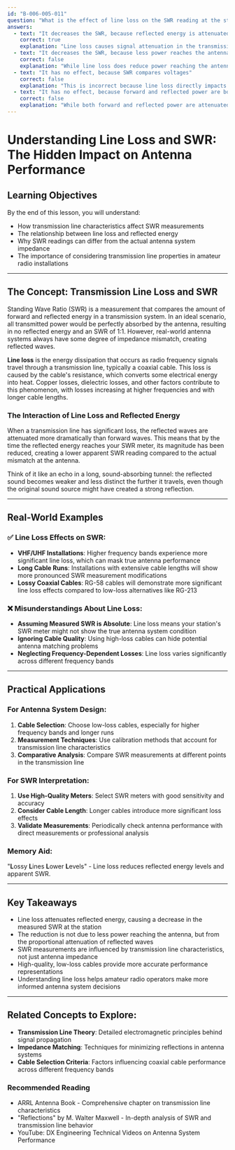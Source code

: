 ```yaml
---
id: "B-006-005-011"
question: "What is the effect of line loss on the SWR reading at the station?"
answers:
  - text: "It decreases the SWR, because reflected energy is attenuated"
    correct: true
    explanation: "Line loss causes signal attenuation in the transmission line, which reduces the magnitude of reflected waves detected by the SWR meter. As the transmission line introduces resistive losses, the strength of reflected energy diminishes, resulting in a lower apparent SWR reading compared to the actual mismatch at the antenna. This means the measured SWR at the station might not perfectly represent the true antenna system impedance."
  - text: "It decreases the SWR, because less power reaches the antenna"
    correct: false
    explanation: "While line loss does reduce power reaching the antenna, this is not the direct mechanism by which SWR is reduced. Line loss attenuates both forward and reflected waves proportionally, which affects the power transfer but not the voltage standing wave ratio calculation itself."
  - text: "It has no effect, because SWR compares voltages"
    correct: false
    explanation: "This is incorrect because line loss directly impacts the voltage measurements in the transmission line. The attenuation of reflected waves means the voltage comparison used to calculate SWR is modified by the transmission line's characteristics."
  - text: "It has no effect, because forward and reflected power are both affected"
    correct: false
    explanation: "While both forward and reflected power are attenuated, this does not mean the SWR remains unchanged. The proportional reduction of reflected energy relative to forward energy results in a lower measured SWR at the station."
---
```


# Understanding Line Loss and SWR: The Hidden Impact on Antenna Performance

## Learning Objectives
By the end of this lesson, you will understand:
- How transmission line characteristics affect SWR measurements
- The relationship between line loss and reflected energy
- Why SWR readings can differ from the actual antenna system impedance
- The importance of considering transmission line properties in amateur radio installations

---

## The Concept: Transmission Line Loss and SWR

Standing Wave Ratio (SWR) is a measurement that compares the amount of forward and reflected energy in a transmission system. In an ideal scenario, all transmitted power would be perfectly absorbed by the antenna, resulting in no reflected energy and an SWR of 1:1. However, real-world antenna systems always have some degree of impedance mismatch, creating reflected waves.

**Line loss** is the energy dissipation that occurs as radio frequency signals travel through a transmission line, typically a coaxial cable. This loss is caused by the cable's resistance, which converts some electrical energy into heat. Copper losses, dielectric losses, and other factors contribute to this phenomenon, with losses increasing at higher frequencies and with longer cable lengths.

### The Interaction of Line Loss and Reflected Energy

When a transmission line has significant loss, the reflected waves are attenuated more dramatically than forward waves. This means that by the time the reflected energy reaches your SWR meter, its magnitude has been reduced, creating a lower apparent SWR reading compared to the actual mismatch at the antenna.

Think of it like an echo in a long, sound-absorbing tunnel: the reflected sound becomes weaker and less distinct the further it travels, even though the original sound source might have created a strong reflection.

---

## Real-World Examples

### ✅ Line Loss Effects on SWR:
- **VHF/UHF Installations**: Higher frequency bands experience more significant line loss, which can mask true antenna performance
- **Long Cable Runs**: Installations with extensive cable lengths will show more pronounced SWR measurement modifications
- **Lossy Coaxial Cables**: RG-58 cables will demonstrate more significant line loss effects compared to low-loss alternatives like RG-213

### ❌ Misunderstandings About Line Loss:
- **Assuming Measured SWR is Absolute**: Line loss means your station's SWR meter might not show the true antenna system condition
- **Ignoring Cable Quality**: Using high-loss cables can hide potential antenna matching problems
- **Neglecting Frequency-Dependent Losses**: Line loss varies significantly across different frequency bands

---

## Practical Applications

### For Antenna System Design:
1. **Cable Selection**: Choose low-loss cables, especially for higher frequency bands and longer runs
2. **Measurement Techniques**: Use calibration methods that account for transmission line characteristics
3. **Comparative Analysis**: Compare SWR measurements at different points in the transmission line

### For SWR Interpretation:
1. **Use High-Quality Meters**: Select SWR meters with good sensitivity and accuracy
2. **Consider Cable Length**: Longer cables introduce more significant loss effects
3. **Validate Measurements**: Periodically check antenna performance with direct measurements or professional analysis

### Memory Aid:
"**L**ossy **L**ines **L**ower **L**evels" - Line loss reduces reflected energy levels and apparent SWR.

---

## Key Takeaways

- Line loss attenuates reflected energy, causing a decrease in the measured SWR at the station
- The reduction is not due to less power reaching the antenna, but from the proportional attenuation of reflected waves
- SWR measurements are influenced by transmission line characteristics, not just antenna impedance
- High-quality, low-loss cables provide more accurate performance representations
- Understanding line loss helps amateur radio operators make more informed antenna system decisions

---

## Related Concepts to Explore:
- **Transmission Line Theory**: Detailed electromagnetic principles behind signal propagation
- **Impedance Matching**: Techniques for minimizing reflections in antenna systems
- **Cable Selection Criteria**: Factors influencing coaxial cable performance across different frequency bands

### Recommended Reading
- ARRL Antenna Book - Comprehensive chapter on transmission line characteristics
- "Reflections" by M. Walter Maxwell - In-depth analysis of SWR and transmission line behavior
- YouTube: DX Engineering Technical Videos on Antenna System Performance